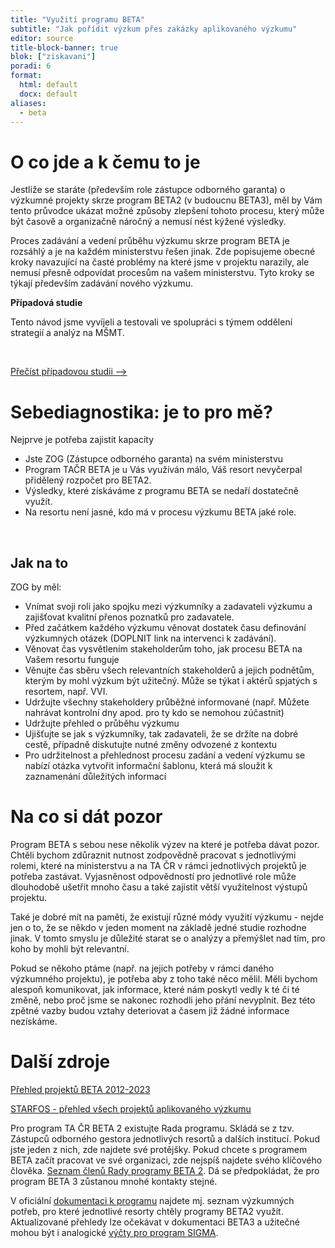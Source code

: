```yaml
---
title: "Využití programu BETA"
subtitle: "Jak pořídit výzkum přes zakázky aplikovaného výzkumu"
editor: source
title-block-banner: true
blok: ["ziskavani"]
poradi: 6
format: 
  html: default
  docx: default
aliases: 
  - beta
---
```


# O co jde a k čemu to je

Jestliže se staráte (především role zástupce odborného garanta) o výzkumné projekty skrze program BETA2 (v budoucnu BETA3), měl by Vám tento průvodce ukázat možné způsoby zlepšení tohoto procesu, který může být časově a organizačně náročný a nemusí nést kýžené výsledky. 

Proces zadávání a vedení průběhu výzkumu skrze program BETA je rozsáhlý a je na každém ministerstvu řešen jinak. Zde popisujeme obecné kroky navazující na časté problémy na které jsme v projektu narazily, ale nemusí přesně odpovídat procesům na vašem ministerstvu. Tyto kroky se týkají především zadávání nového výzkumu.   

:::{.aside}

**Případová studie**

Tento návod jsme vyvíjeli a testovali ve spolupráci s týmem oddělení strategií a analýz na MŠMT.  

<br>

:::{.btn .btn-resource}
[Přečíst případovou studii&nbsp;⟶](/pripadove-studie/msmt)
:::
:::

# Sebediagnostika: je to pro mě?

Nejprve je potřeba zajistit kapacity

- Jste ZOG (Zástupce odborného garanta) na svém ministerstvu
- Program TAČR BETA  je u Vás využíván málo, Váš resort nevyčerpal přidělený rozpočet pro BETA2.
- Výsledky, které získáváme z programu BETA se nedaří dostatečně využít.
- Na resortu není jasné, kdo má v procesu výzkumu BETA jaké role. 

:::{.aside}
<br>
:::

:::{.page-full .strip .page-columns}

# Jak na to

ZOG by měl:

- Vnímat svoji roli jako spojku mezi výzkumníky a zadavateli výzkumu a zajišťovat kvalitní přenos poznatků pro zadavatele.
- Před začátkem každého výzkumu věnovat dostatek času definování výzkumných otázek (DOPLNIT link na intervenci k zadávání).   
- Věnovat čas vysvětlením stakeholderům toho, jak procesu BETA na Vašem resortu funguje
- Věnujte čas sběru všech relevantních stakeholderů a jejich podnětům, kterým by mohl výzkum být užitečný. Může se týkat i aktérů spjatých s resortem, např. VVI. 
- Udržujte všechny stakeholdery průběžné informované (např. Můžete nahrávat kontrolní dny apod. pro ty kdo se nemohou zúčastnit)
- Udržujte přehled o průběhu výzkumu
- Ujišťujte se jak s výzkumníky, tak zadavateli, že se držíte na dobré cestě, případně diskutujte nutné změny odvozené z kontextu
- Pro udržitelnost a přehlednost procesu zadání a vedení výzkumu se nabízí otázka vytvořit informační šablonu, která má sloužit k zaznamenání důležitých informací 

:::

# Na co si dát pozor

Program BETA s sebou nese několik výzev na které je potřeba dávat pozor. Chtěli bychom zdůraznit nutnost zodpovědně pracovat s jednotlivými rolemi, které na ministerstvu a na TA ČR v rámci jednotlivých projektů je potřeba zastávat. Vyjasněnost odpovědností pro jednotlivé role může dlouhodobě ušetřit mnoho času a také zajistit větší využitelnost výstupů projektu.  

Také je dobré mít na paměti, že existují různé módy využití výzkumu - nejde jen o to, že se někdo v jeden moment na základě jedné studie rozhodne jinak. V tomto smyslu je důležité starat se o analýzy a přemýšlet nad tím, pro koho by mohli být relevantní.

Pokud se někoho ptáme (např. na jejich potřeby v rámci daného výzkumného projektu), je potřeba aby z toho také něco mělil. Měli bychom alespoň komunikovat, jak informace, které nám poskytl vedly k té či té změně, nebo proč jsme se nakonec rozhodli jeho přání nevyplnit. Bez této zpětné vazby budou vztahy deteriovat a časem již žádné informace nezískáme.  

# Další zdroje

[Přehled projektů BETA 2012-2023](/nastroje/beta)

[STARFOS - přehled všech projektů aplikovaného výzkumu](https://starfos.tacr.cz)

Pro program TA ČR BETA 2 existujte Rada programu. Skládá se z tzv. Zástupců odborného gestora jednotlivých resortů a dalších institucí. Pokud jste jeden z nich, zde najdete své protějšky. Pokud chcete s programem BETA začít pracovat ve své organizaci, zde nejspíš najdete svého klíčového člověka. [Seznam členů Rady programy BETA 2](https://www.tacr.cz/wp-content/uploads/documents/2023/08/29/1693300763_BETA2_Seznam%20%C4%8Dlen%C5%AF%20Rady%20programu%20V22.pdf). Dá se předpokládat, že pro program BETA 3 zůstanou mnohé kontakty stejné.

V oficiální [dokumentaci k programu](https://www.tacr.cz/wp-content/uploads/documents/2019/09/26/1569486911_TACR_Program%20BETA2.pdf) najdete mj. seznam výzkumných potřeb, pro které jednotlivé resorty chtěly programy BETA2 využít. Aktualizované přehledy lze očekávat v dokumentaci BETA3 a užitečné mohou být i analogické [výčty pro program SIGMA](https://www.tacr.cz/wp-content/uploads/documents/2022/10/25/1666708706_Tematick%C3%A9%20preference%20mo%C5%BEn%C3%BDch%20aplika%C4%8Dn%C3%ADch%20garant%C5%AF.pdf).

